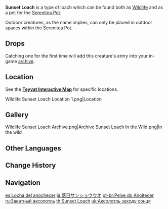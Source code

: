 {{Furnishing Infobox
|id             = 369135
|image          = Wildlife Sunset Loach Icon.png
|category       = Animal
|subcategory    = Outdoor Creature
|quality        = 3
|adeptal_energy = 100
|load           = 350
|reduced_load   = 350
|description    = The legendary freshwater amphibian that can spit out pearls. They are found mostly where the water is clear and the reeds grow long.<br />It is said that their lovely hue is like the sunset upon the waters, or that the tranquility of sunset stays with them.<br />They will combine elements that can neither be absorbed nor digested, gravel and ores within their bodies to create sparkling, shining pearls, and will spit them out when threatened to confuse and distract predators.<br />In the safety of the Realm Within, the loaches don't have to produce their signature shining pearls at their usual speed.
|lbType         = Wildlife
|lbFamily       = Other Wildlife
|lbGroup        = Loaches
|source1        = Omni-Ubiquity Net
}}

{{Description|The legendary freshwater amphibian that can spit out pearls.<br />They are found mostly where the water is clear and the reeds grow long.<br />It is said that their lovely hue is like the sunset upon the waters, or that the tranquility of sunset stays with them.<br />They will combine elements that can neither be absorbed nor digested, gravel and ores within their bodies to create sparkling, shining pearls, and will spit them out when threatened to confuse and distract predators.}}
'''Sunset Loach''' is a type of loach which can be found both as [[Wildlife]] and as a pet for the [[Serenitea Pot]].

Outdoor creatures, as the name implies, can only be placed in outdoor spaces within the Serenitea Pot.

==Drops==
{{Card|Loach Pearl|1}}

Catching one for the first time will add this creature's entry into your in-game [[archive]].

==Location==
See the '''[https://webstatic-sea.mihoyo.com/app/ys-map-sea/index.html#/map/2?shown_types=300 Teyvat Interactive Map]''' for specific locations.

<gallery>
Wildlife Sunset Loach Location 1.png|Location
</gallery>

==Gallery==
<gallery>
Wildlife Sunset Loach Archive.png|Archive
Sunset Loach In the Wild.png|In the wild
</gallery>

==Other Languages==
{{Other Languages
|en      = Sunset Loach
|zhs     = 落日鳅鳅
|zhs_rm  = Luòrì Qiūqiū
|zhs_note = The reduplication of {{Lang|mini=1|zh=鳅|zh_tl=loach}} is used to make the name sound cuter.
|zht     = 落日鰍鰍
|zht_rm  = Luòrì Qiūqiū
|zh_tl   = Sunset Loach-loach
|ja      = 落日サンショウウオ
|ja_rm   = Rakujitsu Sanshou'uo
|ja_tl   = Sunset Salamander
|ko      = 석양 추추어
|ko_rm   = Seokyang Chuchu'eo
|ko_tl   = Sunset Chuchu Fish
|es      = Locha del anochecer
|es_tl   = Dusk Loach
|fr      = Loche crépusculaire
|fr_tl   = Dusk Loach
|ru      = Закатный аксолотль
|ru_tl   = Sunset Axolotl
|th      = Sunset Loach
|vi      = Cá Chạch Hoàng Hôn
|vi_tl   = Dusk Loach
|de      = Dämmerlurch
|de_tl   = Twilight Amphibian
|id      = Sunset Loach
|pt      = Peixe do Anoitecer
|pt_tl   = 
|tr      = Kızıl Çopra
|tr_tl   = 
|it      = Cobite del tramonto
|it_tl   = 
}}

==Change History==
{{Change History|2.1}}

==Navigation==
{{Wildlife Navbox|state=collapsed}}
{{Furnishing Navbox/Living|Animal}}

[[es:Locha del anochecer]]
[[ja:落日サンショウウオ]]
[[pt-br:Peixe do Anoitecer]]
[[ru:Закатный аксолотль]]
[[th:Sunset Loach]]
[[uk:Аксолотль заходу сонця]]